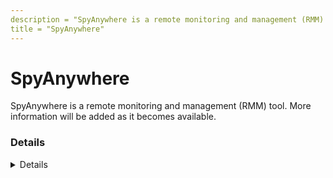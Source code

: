 ```yaml
---
description = "SpyAnywhere is a remote monitoring and management (RMM) tool. More information will be added as it becomes available."
title = "SpyAnywhere"
---
```




# SpyAnywhere

SpyAnywhere is a remote monitoring and management (RMM) tool. More information will be added as it becomes available.

### Details
<Details author={""}
         category={""}
         created={""}
         website={""}
         lastModified={"2-9-2024"}
         privileges={""}
         free={ false }
         verification={ false }
/>

#### Installation Paths
<Card code={ ["sysdiag.exe"] }/>





### Forensic Artifacts




#### Network Artifacts
<EuiSpacer size="xl"/>
<NetworkArtifactsTable data={ [{"Description": "Known remote domains", "Domains": ["*.spytech-web.com", "spyanywhere.com"], "Ports": []}] }/>




### Detections
- Detects potential network activity of SpyAnywhere RMM tool
  - [Sigma Rule](https://github.com/magicsword-io/LOLRMM/blob/main/detections/sigma/spyanywhere_network_sigma.yml)
- Detects potential processes activity of SpyAnywhere RMM tool
  - [Sigma Rule](https://github.com/magicsword-io/LOLRMM/blob/main/detections/sigma/spyanywhere_processes_sigma.yml)

### References
- [https://www.spyanywhere.com/support.shtml](https://www.spyanywhere.com/support.shtml)


